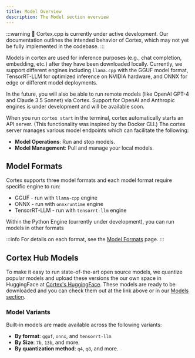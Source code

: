 ```yaml
---
title: Model Overview
description: The Model section overview
---
```


:::warning
🚧 Cortex.cpp is currently under active development. Our documentation outlines the intended behavior
of Cortex, which may not yet be fully implemented in the codebase.
:::

Models in cortex are used for inference purposes (e.g., chat completion, embedding, etc.) after they
have been downloaded locally. Currently, we support different engines including `llama.cpp` with the
GGUF model format, TensorRT-LLM for optimized inference on NVIDIA hardware, and ONNX for edge or
different model deployments.

In the future, you will also be able to run remote models (like OpenAI GPT-4 and Claude 3.5 Sonnet) via
Cortex. Support for OpenAI and Anthropic engines is under development and will be available soon.

When you run `cortex start` in the terminal, cortex automatically starts an API server. (This
functionality was inspired by the Docker CLI.) The cortex server manages various model endpoints which
can facilitate the following:
- **Model Operations**: Run and stop models.
- **Model Management**: Pull and manage your local models.

## Model Formats

Cortex supports three model formats and each model format require specific engine to run:
- GGUF - run with `llama-cpp` engine
- ONNX - run with `onnxruntime` engine
- TensorRT-LLM - run with `tensorrt-llm` engine

Within the Python Engine (currently under development), you can run models in other formats

:::info
For details on each format, see the [Model Formats](/docs/capabilities/models/model-yaml#model-formats) page.
:::

## Cortex Hub Models

To make it easy to run state-of-the-art open source models, we quantize popular models and upload these
versions the our own space in HuggingFace at [Cortex's HuggingFace](https://huggingface.co/cortexso).
These models are ready to be downloaded and you can check them out at the link above or in our [Models section](/models).

### Model Variants

Built-in models are made available across the following variants:

- **By format**: `gguf`, `onnx`, and `tensorrt-llm`
- **By Size**: `7b`, `13b`, and more.
- **By quantization method**: `q4`, `q8`, and more.
